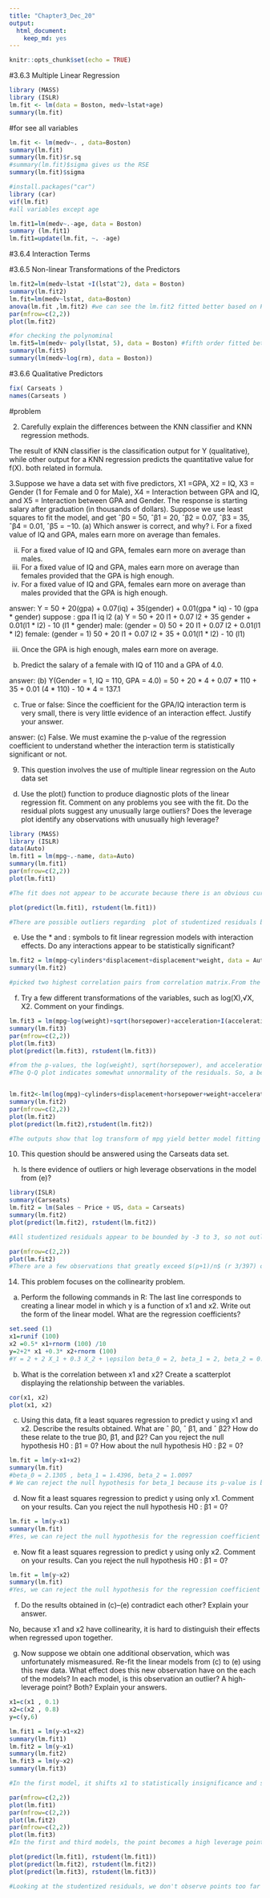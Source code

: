 ```yaml
---
title: "Chapter3_Dec_20"
output: 
  html_document: 
    keep_md: yes
---
```


```r
knitr::opts_chunk$set(echo = TRUE)
```
#3.6.3 Multiple Linear Regression

```r
library (MASS)
library (ISLR)
lm.fit <- lm(data = Boston, medv~lstat+age)
summary(lm.fit)
```
#for see all variables

```r
lm.fit <- lm(medv~. , data=Boston)
summary(lm.fit)
summary(lm.fit)$r.sq
#summary(lm.fit)$sigma gives us the RSE
summary(lm.fit)$sigma
```

```r
#install.packages("car")
library (car)
vif(lm.fit)
#all variables except age

lm.fit1=lm(medv~.-age, data = Boston)
summary (lm.fit1)
lm.fit1=update(lm.fit, ~. -age)
```

#3.6.4 Interaction Terms

#3.6.5 Non-linear Transformations of the Predictors

```r
lm.fit2=lm(medv~lstat +I(lstat^2), data = Boston)
summary(lm.fit2)
lm.fit=lm(medv~lstat, data=Boston)
anova(lm.fit ,lm.fit2) #we can see the lm.fit2 fitted better based on F test
par(mfrow=c(2,2))
plot(lm.fit2)

#for checking the polynominal
lm.fit5=lm(medv~ poly(lstat, 5), data = Boston) #fifth order fitted better
summary(lm.fit5)
summary(lm(medv~log(rm), data = Boston))
```

#3.6.6 Qualitative Predictors

```r
fix( Carseats )
names(Carseats )
```

#problem

2. Carefully explain the differences between the KNN classifier and KNN
regression methods.

The result of KNN classifier is the classification output for Y (qualitative), while other output for a KNN regression predicts the
quantitative value for f(X). both related in formula.

3.Suppose we have a data set with five predictors, X1 =GPA, X2 = IQ,
X3 = Gender (1 for Female and 0 for Male), X4 = Interaction between
GPA and IQ, and X5 = Interaction between GPA and Gender. The
response is starting salary after graduation (in thousands of dollars).
Suppose we use least squares to fit the model, and get ˆβ0 = 50, ˆβ1 =
20, ˆβ2 = 0.07, ˆβ3 = 35, ˆβ4 = 0.01, ˆβ5 = −10.
(a) Which answer is correct, and why?
i. For a fixed value of IQ and GPA, males earn more on average
than females.
 
ii. For a fixed value of IQ and GPA, females earn more on
average than males.
iii. For a fixed value of IQ and GPA, males earn more on average
than females provided that the GPA is high enough.
iv. For a fixed value of IQ and GPA, females earn more on
average than males provided that the GPA is high enough.

answer:
Y = 50 + 20(gpa) + 0.07(iq) + 35(gender) + 0.01(gpa * iq) - 10 (gpa * gender)
suppose : gpa l1 iq l2
(a) Y = 50 + 20 l1 + 0.07 l2 + 35 gender + 0.01(l1 * l2) - 10 (l1 * gender)
male: (gender = 0)   50 + 20 l1 + 0.07 l2 + 0.01(l1 * l2)
female: (gender = 1) 50 + 20 l1 + 0.07 l2 + 35 + 0.01(l1 * l2) - 10 (l1)

iii. Once the GPA is high enough, males earn more on average.

(b) Predict the salary of a female with IQ of 110 and a GPA of 4.0.

answer:
(b) Y(Gender = 1, IQ = 110, GPA = 4.0)
= 50 + 20 * 4 + 0.07 * 110 + 35 + 0.01 (4 * 110) - 10 * 4
= 137.1

(c) True or false: Since the coefficient for the GPA/IQ interaction
term is very small, there is very little evidence of an interaction
effect. Justify your answer.

answer:
(c) False. We must examine the p-value of the regression coefficient to
understand whether the interaction term is statistically significant or not.

9. This question involves the use of multiple linear regression on the
Auto data set

(d) Use the plot() function to produce diagnostic plots of the linear
regression fit. Comment on any problems you see with the fit.
Do the residual plots suggest any unusually large outliers? Does
the leverage plot identify any observations with unusually high
leverage?

```r
library (MASS)
library (ISLR)
data(Auto)
lm.fit1 = lm(mpg~.-name, data=Auto)
summary(lm.fit1)
par(mfrow=c(2,2))
plot(lm.fit1)

#The fit does not appear to be accurate because there is an obvious curve pattern to the residuals plots. From the leverage plot, point 14 appears to have high leverage, without a high magnitude residual.

plot(predict(lm.fit1), rstudent(lm.fit1))

#There are possible outliers regarding  plot of studentized residuals because there are data with a value greater than 3.
```

(e) Use the * and : symbols to fit linear regression models with
interaction effects. Do any interactions appear to be statistically
significant?

```r
lm.fit2 = lm(mpg~cylinders*displacement+displacement*weight, data = Auto)
summary(lm.fit2)

#picked two highest correlation pairs from correlation matrix.From the p-values, we can see that the interaction between displacement and weight is statistically signifcant, while the interactiion between cylinders and displacement is not.
```

(f) Try a few different transformations of the variables, such as
log(X),√X, X2. Comment on your findings.

```r
lm.fit3 = lm(mpg~log(weight)+sqrt(horsepower)+acceleration+I(acceleration^2), data = Auto)
summary(lm.fit3)
par(mfrow=c(2,2))
plot(lm.fit3)
plot(predict(lm.fit3), rstudent(lm.fit3))

#from the p-values, the log(weight), sqrt(horsepower), and acceleration^2 all have statistical significance. The residuals plot has less of a obvious pattern than the plot of all linear regression terms. The studentized residuals displays potential outliers (>3). The leverage plot indicates more than three points with high leverage.
#The Q-Q plot indicates somewhat unnormality of the residuals. So, a better transformation need to be applied to our model.So in the next attempt, we use log(mpg) as our response variable.


lm.fit2<-lm(log(mpg)~cylinders+displacement+horsepower+weight+acceleration+year+origin,data=Auto)
summary(lm.fit2)
par(mfrow=c(2,2)) 
plot(lm.fit2)
plot(predict(lm.fit2),rstudent(lm.fit2))

#The outputs show that log transform of mpg yield better model fitting regarding better R^2, normality of residuals).
```

10. This question should be answered using the Carseats data set.
(h) Is there evidence of outliers or high leverage observations in the
model from (e)?

```r
library(ISLR)
summary(Carseats)
lm.fit2 = lm(Sales ~ Price + US, data = Carseats)
summary(lm.fit2)
plot(predict(lm.fit2), rstudent(lm.fit2))

#All studentized residuals appear to be bounded by -3 to 3, so not outliers 

par(mfrow=c(2,2))
plot(lm.fit2)
#There are a few observations that greatly exceed $(p+1)/n$ (r 3/397) on the leverage-statistic plot that suggest that the corresponding points have high leverage.
```

14. This problem focuses on the collinearity problem.
(a) Perform the following commands in R:
The last line corresponds to creating a linear model in which y is
a function of x1 and x2. Write out the form of the linear model.
What are the regression coefficients?

```r
set.seed (1)
x1=runif (100)
x2 =0.5* x1+rnorm (100) /10
y=2+2* x1 +0.3* x2+rnorm (100)
#Y = 2 + 2 X_1 + 0.3 X_2 + \epsilon beta_0 = 2, beta_1 = 2, beta_2 = 0.3 
```

(b) What is the correlation between x1 and x2? Create a scatterplot
displaying the relationship between the variables.

```r
cor(x1, x2)
plot(x1, x2)
```

(c) Using this data, fit a least squares regression to predict y using
x1 and x2. Describe the results obtained. What are ˆ β0, ˆ β1, and
ˆ β2? How do these relate to the true β0, β1, and β2? Can you
reject the null hypothesis H0 : β1 = 0? How about the null
hypothesis H0 : β2 = 0?

```r
lm.fit = lm(y~x1+x2)
summary(lm.fit)
#beta_0 = 2.1305 , beta_1 = 1.4396, beta_2 = 1.0097
# We can reject the null hypothesis for beta_1 because its p-value is below 5%. We cannot reject the null hypothesis for beta_2 because its p-value is much above the 5%
```
(d) Now fit a least squares regression to predict y using only x1.
Comment on your results. Can you reject the null hypothesis
H0 : β1 = 0?

```r
lm.fit = lm(y~x1)
summary(lm.fit)
#Yes, we can reject the null hypothesis for the regression coefficient given the p-value for its t-statistic is near zero.
```

(e) Now fit a least squares regression to predict y using only x2.
Comment on your results. Can you reject the null hypothesis
H0 : β1 = 0?

```r
lm.fit = lm(y~x2)
summary(lm.fit)
#Yes, we can reject the null hypothesis for the regression coefficient given the p-value for its t-statistic is near zero.
```
(f) Do the results obtained in (c)–(e) contradict each other? Explain
your answer.

No, because x1 and x2 have collinearity, it is hard to distinguish their effects when regressed upon together.

(g) Now suppose we obtain one additional observation, which was
unfortunately mismeasured.
Re-fit the linear models from (c) to (e) using this new data. What
effect does this new observation have on the each of the models?
In each model, is this observation an outlier? A high-leverage
point? Both? Explain your answers.

```r
x1=c(x1 , 0.1)
x2=c(x2 , 0.8)
y=c(y,6)

lm.fit1 = lm(y~x1+x2)
summary(lm.fit1)
lm.fit2 = lm(y~x1)
summary(lm.fit2)
lm.fit3 = lm(y~x2)
summary(lm.fit3)

#In the first model, it shifts x1 to statistically insignificance and shifts x2 to statistiscal significance from the change in p-values between the two linear regressions.

par(mfrow=c(2,2))
plot(lm.fit1)
par(mfrow=c(2,2))
plot(lm.fit2)
par(mfrow=c(2,2))
plot(lm.fit3)
#In the first and third models, the point becomes a high leverage point.

plot(predict(lm.fit1), rstudent(lm.fit1))
plot(predict(lm.fit2), rstudent(lm.fit2))
plot(predict(lm.fit3), rstudent(lm.fit3))

#Looking at the studentized residuals, we don't observe points too far from the 3 value cutoff, except for the second linear regression: y ~ x1.
```